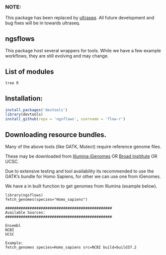 
### NOTE:
This package has been replaced by [ultraseq](https://github.com/flow-r/ultraseq/ultraseq). All future development and bug fixes will be in towards ultraseq.

ngsflows
----------------------------------------------------

This package host several wrappers for tools. While we have a few example workflows, they are still evolving and may change.



## List of modules


```bash
tree R

```



## Installation:

```r
install.packages('devtools')
library(devtools)
install_github(repo = 'ngsflows', username = 'flow-r')
```


## Downloading resource bundles.

Many of the above tools (like GATK, Mutect) require reference genome files. 

These may be downloaded from [Illumina iGenomes](https://support.illumina.com/sequencing/sequencing_software/igenome.html) OR [Broad Insititute](https://www.broadinstitute.org/gatk/guide/article.php?id=1215) OR UCSC.

Due to extensive testing and tool availability its recommended to use the GATK's bundle for Homo Sapiens, for other we can use one from iGenomes.

We have a in built function to get genomes from Illumina (example below).


```
library(ngsflows)
fetch_genomes(species="Homo_sapiens")

################################################
Available Sources:
################################################

Ensembl
NCBI
UCSC

Example:
fetch_genomes species=Homo_sapiens src=NCBI build=build37.2

```



